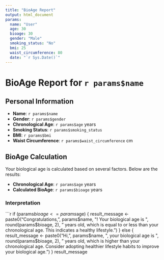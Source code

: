 ---
title: "BioAge Report"
output: html_document
params:
  name: "User"
  age: 30
  bioage: 30
  gender: "Male"
  smoking_status: "No"
  bmi: 25
  waist_circumference: 80
  date: "`r Sys.Date()`"
---

# BioAge Report for `r params$name`

## Personal Information

- **Name**: `r params$name`
- **Gender**: `r params$gender`
- **Chronological Age**: `r params$age` years
- **Smoking Status**: `r params$smoking_status`
- **BMI**: `r params$bmi`
- **Waist Circumference**: `r params$waist_circumference` cm

## BioAge Calculation

Your biological age is calculated based on several factors. 
Below are the results:

- **Chronological Age**: `r params$age` years
- **Calculated BioAge**: `r params$bioage` years

### Interpretation

```{r}
if (params$bioage <= params$age) {
  result_message <- paste0("Congratulations, ", params$name, "! Your biological age is ", round(params$bioage, 2), 
                           " years old, which is equal to or less than your chronological age. This indicates a healthy lifestyle.")
} else {
  result_message <- paste0("Hi, ", params$name, ", your biological age is ", round(params$bioage, 2), 
                           " years old, which is higher than your chronological age. Consider adopting healthier lifestyle habits to improve your biological age.")
}
result_message
